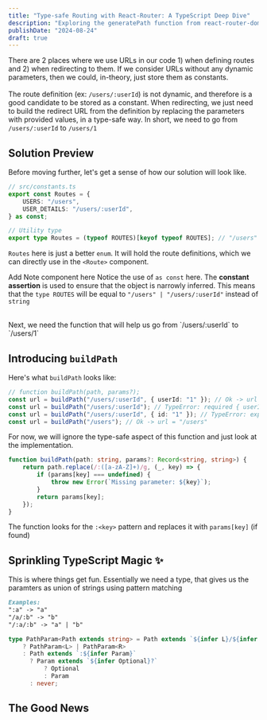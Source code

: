 ```yaml
---
title: "Type-safe Routing with React-Router: A TypeScript Deep Dive"
description: "Exploring the generatePath function from react-router-dom"
publishDate: "2024-08-24"
draft: true
---
```


There are 2 places where we use URLs in our code 1) when defining routes and 2) when redirecting to them. If we consider URLs without any dynamic parameters, then we could, in-theory, just store them as constants.<br /> <br />
The route definition (ex: `/users/:userId`) is not dynamic, and therefore is a good candidate to be stored as a
constant. When redirecting, we just need to build the redirect URL from the definition by replacing the parameters with provided values, in a type-safe way. In short, we need to go from `/users/:userId` to `/users/1`

## Solution Preview

Before moving further, let's get a sense of how our solution will look like. <br />

```ts
// src/constants.ts
export const Routes = {
    USERS: "/users",
    USER_DETAILS: "/users/:userId",
} as const;

// Utility type
export type Routes = (typeof ROUTES)[keyof typeof ROUTES]; // "/users" | "/users/:userId"
```

`Routes` here is just a better `enum`. It will hold the route definitions, which we can directly use in the `<Route>` component.

Add Note component here
Notice the use of `as const` here. The **constant assertion** is used to ensure that the object is narrowly inferred. This means that the `type ROUTES` will be equal to `"/users" | "/users/:userId"` instead of `string`

<br />
Next, we need the function that will help us go from `/users/:userId` to `/users/1`

## Introducing `buildPath`

Here's what `buildPath` looks like:

```ts
// function buildPath(path, params?);
const url = buildPath("/users/:userId", { userId: "1" }); // Ok -> url = "/users/1"
const url = buildPath("/users/:userId"); // TypeError: required { userId: string }
const url = buildPath("/users/:userId", { id: "1" }); // TypeError: expected { userId: string }
const url = buildPath("/users"); // Ok -> url = "/users"
```

For now, we will ignore the type-safe aspect of this function and just look at the implementation.

```ts
function buildPath(path: string, params?: Record<string, string>) {
    return path.replace(/:([a-zA-Z]+)/g, (_, key) => {
        if (params[key] === undefined) {
            throw new Error(`Missing parameter: ${key}`);
        }
        return params[key];
    });
}
```

The function looks for the `:<key>` pattern and replaces it with `params[key]` (if found)

## Sprinkling TypeScript Magic ✨

This is where things get fun. Essentially we need a type, that gives us the paramters as union of strings using pattern matching

```md
Examples:
":a" -> "a"
"/a/:b" -> "b"
"/:a/:b" -> "a" | "b"
```

```ts
type PathParam<Path extends string> = Path extends `${infer L}/${infer R}`
    ? PathParam<L> | PathParam<R>
    : Path extends `:${infer Param}`
      ? Param extends `${infer Optional}?`
          ? Optional
          : Param
      : never;
```

## The Good News
